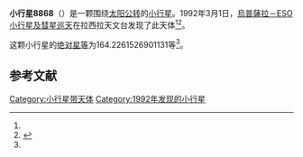 {{Infobox planet
| bgcolour = #FFFFC0
| name = 8868 Hjorter
| symbol = 
| image = 
| caption = 
| discovery = yes
| discovery_ref = 
| discoverer = [[烏普薩拉－ESO小行星及彗星巡天|烏普薩拉－ESO小行星及彗星巡天]]
| discovery_site = [[拉西拉天文台|拉西拉天文台]] 
| discovered = 1992年3月1日
| designations = yes
| mp_name = 
| named_after = 
| alt_names = 1992 EE7/ 1997 BP
| mp_category = [[主带小行星|主带小行星]]
| orbit_ref = <ref name="a">[http://ssd.jpl.nasa.gov/sbdb.cgi?sstr=8868 8868 Hjorter] {{Wayback|url=http://ssd.jpl.nasa.gov/sbdb.cgi?sstr=8868 |date=20140922171218 }}，小行星數據庫瀏覽器（JPL Small-Body Database Browser）－[[美国国家航空航天局|美国国家航空航天局]]喷气推进实验室</ref>
| epoch = 2456400.5 (2013年4月18日更新)
| aphelion = {{convert|3.342214217228237|AU|km|3|abbr=on|lk=out}}
| perihelion = {{convert|2.735046617205336|AU|km|3|abbr=on}}
| semimajor = {{convert|3.038630417216786|AU|km|3|abbr=on}}
| eccentricity = 0.099908103
| period = 1934.707201 [[日|日]]<br />5.3[[儒略年|儒略年]]
| avg_speed = 
| inclination = 12.18716382061445
| asc_node = 130.1420988099642
| mean_anomaly = 
| arg_peri = 164.2261526901131
| satellites = 
| physical_characteristics = yes
| dimensions = 
| mass = 
| density = 
| surface_grav = 
| escape_velocity = 
| sidereal_day = 
| axial_tilt = 
| pole_ecliptic_lat = 
| pole_ecliptic_lon = 
| albedo = 
| temperatures= 
| temp_name1 = 
| mean_temp_1 = 
| max_temp_1 = 
| temp_name2 = 
| max_temp_2 = 
| spectral_type = 
| abs_magnitude = 164.2261526901131
}}

'''小行星8868'''（{{lang-en|8868 Hjorter}}）是一颗围绕[[太阳|太阳]][[公转|公转]]的[[小行星|小行星]]。1992年3月1日，[[烏普薩拉－ESO小行星及彗星巡天|烏普薩拉－ESO小行星及彗星巡天]]在拉西拉天文台发现了此天体<ref name="a" /><ref>{{cite news|title=小行星列表|url=http://cfa-www.harvard.edu/iau/lists/NumberedMPs.txt|accessdate=2013-07-08|newspaper=哈佛大学|archive-date=2008-05-17|archive-url=https://web.archive.org/web/20080517010638/http://cfa-www.harvard.edu/iau/lists/NumberedMPs.txt|dead-url=no}}</ref>。

这颗小行星的[[绝对星等|绝对星等]]为164.2261526901131等<ref name="a" />。

==参考文献==
{{reflist}}
{{Minor Planet Number|[[小行星8867|小行星8867]]|[[小行星8869|小行星8869]]}}

{{小天体}}

[[Category:小行星带天体|Category:小行星带天体]]
[[Category:1992年发现的小行星|Category:1992年发现的小行星]]

{{asteroid-stub}}